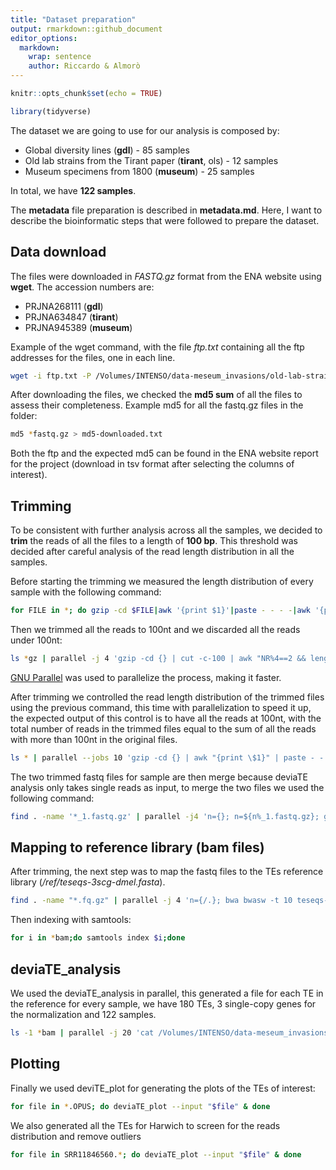 ```yaml
---
title: "Dataset preparation"
output: rmarkdown::github_document
editor_options: 
  markdown: 
    wrap: sentence
    author: Riccardo & Almorò
---
```


```r
knitr::opts_chunk$set(echo = TRUE)
```

```r
library(tidyverse)
```

The dataset we are going to use for our analysis is composed by:

* Global diversity lines (**gdl**) - 85 samples
* Old lab strains from the Tirant paper (**tirant**, ols) - 12 samples
* Museum specimens from 1800 (**museum**) - 25 samples

In total, we have **122 samples**.

The **metadata** file preparation is described in **metadata.md**.
Here, I want to describe the bioinformatic steps that were followed to prepare the dataset.


## Data download

The files were downloaded in *FASTQ.gz* format from the ENA website using **wget**.
The accession numbers are:

* PRJNA268111 (**gdl**)
* PRJNA634847 (**tirant**)
* PRJNA945389 (**museum**)

Example of the wget command, with the file *ftp.txt* containing all the ftp addresses for the files, one in each line.
```bash
wget -i ftp.txt -P /Volumes/INTENSO/data-meseum_invasions/old-lab-strains/
```

After downloading the files, we checked the **md5 sum** of all the files to assess their completeness. Example md5 for all the fastq.gz files in the folder:
```bash
md5 *fastq.gz > md5-downloaded.txt
```

Both the ftp and the expected md5 can be found in the ENA website report for the project (download in tsv format after selecting the columns of interest).


## Trimming

To be consistent with further analysis across all the samples, we decided to **trim** the reads of all the files to a length of **100 bp**. This threshold was decided after careful analysis of the read length distribution in all the samples.

Before starting the trimming we measured the length distribution of every sample with the following command:

```bash
for FILE in *; do gzip -cd $FILE|awk '{print $1}'|paste - - - -|awk '{print length($2)}'|sort|uniq -c > $FILE.txt; done
```


Then we trimmed all the reads to 100nt and we discarded all the reads under 100nt:
```bash
ls *gz | parallel -j 4 'gzip -cd {} | cut -c-100 | awk "NR%4==2 && length(\$0)>=100{print prev; print \$0; getline; print \$0; getline; print \$0} {prev=\$0}" | gzip -c > trimmed/{}'
```
[GNU Parallel](https://doi.org/10.5281/zenodo.7761866) was used to parallelize the process, making it faster.


After trimming we controlled the read length distribution of the trimmed files using the previous command, this time with parallelization to speed it up, the expected output of this control is to have all the reads at 100nt, with the total number of reads in the trimmed files equal to the sum of all the reads with more than 100nt in the original files.
```bash
ls * | parallel --jobs 10 'gzip -cd {} | awk "{print \$1}" | paste - - - - | awk "{print length(\$2)}" | sort | uniq -c > length_post_trimming/museum_post_trimming_length/{}.txt'
```


The two trimmed fastq files for sample are then merge because deviaTE analysis only takes single reads as input, to merge the two
files we used the following command:
```bash
find . -name '*_1.fastq.gz' | parallel -j4 'n={}; n=${n%_1.fastq.gz}; gzip -cd {} ${n}_2.fastq.gz | gzip -c > merged/${n}.fastq.gz'
```


## Mapping to reference library (bam files)

After trimming, the next step was to map the fastq files to the TEs reference library (*/ref/teseqs-3scg-dmel.fasta*).
```bash
find . -name "*.fq.gz" | parallel -j 4 'n={/.}; bwa bwasw -t 10 teseqs-3scg-dmel.fasta {} | samtools sort -@ 4 -m 3G - > map/${n}.sort.bam'
```

Then indexing with samtools:
```bash
for i in *bam;do samtools index $i;done
```

## deviaTE_analysis
We used the deviaTE_analysis in parallel, this generated a file for each TE in the reference for every sample, we have 180 TEs, 3 single-copy genes for the normalization and 122 samples.
```bash
ls -1 *bam | parallel -j 20 'cat /Volumes/INTENSO/data-meseum_invasions/ref/TEnames.txt | while read TE; do deviaTE_analyse --input {} --single_copy_genes Dmel_tj,Dmel_rpl32,Dmel_rhi --library /Volumes/INTENSO/data-meseum_invasions/ref/teseqs-3scg-dmel.fasta --family $TE; done'
```

## Plotting
Finally we used deviTE_plot for generating the plots of the TEs of interest:
```bash
for file in *.OPUS; do deviaTE_plot --input "$file" & done
```

We also generated all the TEs for Harwich to screen for the reads distribution and remove outliers
```bash
for file in SRR11846560.*; do deviaTE_plot --input "$file" & done
```
